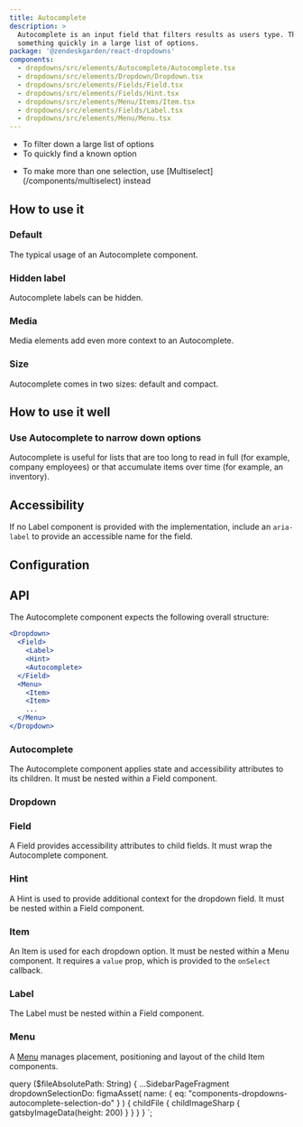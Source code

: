 ```yaml
---
title: Autocomplete
description: >
  Autocomplete is an input field that filters results as users type. This helps users find
  something quickly in a large list of options.
package: '@zendeskgarden/react-dropdowns'
components:
  - dropdowns/src/elements/Autocomplete/Autocomplete.tsx
  - dropdowns/src/elements/Dropdown/Dropdown.tsx
  - dropdowns/src/elements/Fields/Field.tsx
  - dropdowns/src/elements/Fields/Hint.tsx
  - dropdowns/src/elements/Menu/Items/Item.tsx
  - dropdowns/src/elements/Fields/Label.tsx
  - dropdowns/src/elements/Menu/Menu.tsx
---
```


<Usage>
  <Use>
    <ul>
      <li>To filter down a large list of options</li>
      <li>To quickly find a known option</li>
    </ul>
  </Use>
  <Misuse>
    <ul>
      <li>
        <Markdown>
          To make more than one selection, use [Multiselect](/components/multiselect) instead
        </Markdown>
      </li>
    </ul>
  </Misuse>
</Usage>

## How to use it

### Default

The typical usage of an Autocomplete component.


<CodeExample code={DefaultCode}>
  <Default />
</CodeExample>

### Hidden label

Autocomplete labels can be hidden.


<CodeExample code={HiddenCode}>
  <Hidden />
</CodeExample>

### Media

Media elements add even more context to an Autocomplete.


<CodeExample code={MediaCode}>
  <Media />
</CodeExample>

### Size

Autocomplete comes in two sizes: default and compact.


<CodeExample code={SizeCode}>
  <Size />
</CodeExample>

## How to use it well

### Use Autocomplete to narrow down options

<BestPractice>
  <Do
    imageSource={props.data.dropdownSelectionDo.childFile.childImageSharp.gatsbyImageData}
    imageIsSquare
  >
    <p>
      Autocomplete is useful for lists that are too long to read in full (for example, company
      employees) or that accumulate items over time (for example, an inventory).
    </p>
  </Do>
</BestPractice>

## Accessibility

If no Label component is provided with the implementation, include an `aria-label` to provide an
accessible name for the field.

## Configuration

<Configuration reactPackage={props.data.mdx.package} components={props.data.mdx.components} />

## API

The Autocomplete component expects the following overall structure:

```jsx isLight
<Dropdown>
  <Field>
    <Label>
    <Hint>
    <Autocomplete>
  </Field>
  <Menu>
    <Item>
    <Item>
    ...
  </Menu>
</Dropdown>
```


<FilteringNotes />

### Autocomplete

<Component components={props.data.mdx.components} componentName="autocomplete" />

The Autocomplete component applies state and accessibility attributes to its children. It must be nested within a
Field component.

<PropSheet components={props.data.mdx.components} componentName="autocomplete" />

### Dropdown

<Component components={props.data.mdx.components} componentName="dropdown" />


<Dropdowns />

<PropSheet components={props.data.mdx.components} componentName="dropdown" />

### Field

<Component components={props.data.mdx.components} componentName="field" />

A Field provides accessibility attributes to child fields. It must wrap the Autocomplete component.

<PropSheet components={props.data.mdx.components} componentName="field" />

### Hint

<Component components={props.data.mdx.components} componentName="hint" />

A Hint is used to provide additional context for the dropdown field. It must be nested within a Field component.

<PropSheet components={props.data.mdx.components} componentName="hint" />

### Item

<Component components={props.data.mdx.components} componentName="item" />

An Item is used for each dropdown option. It must be nested within a Menu component. It requires a `value` prop,
which is provided to the `onSelect` callback.

<PropSheet components={props.data.mdx.components} componentName="item" />

### Label

<Component components={props.data.mdx.components} componentName="label" />

The Label must be nested within a Field component.

<PropSheet components={props.data.mdx.components} componentName="label" />

### Menu

<Component components={props.data.mdx.components} componentName="menu" />

A [Menu](/components/menu) manages placement, positioning and layout of the child Item components.

<PropSheet components={props.data.mdx.components} componentName="menu" />


  query ($fileAbsolutePath: String) {
    ...SidebarPageFragment
    dropdownSelectionDo: figmaAsset(
      name: { eq: "components-dropdowns-autocomplete-selection-do" }
    ) {
      childFile {
        childImageSharp {
          gatsbyImageData(height: 200)
        }
      }
    }
  }
`;
